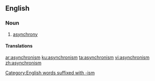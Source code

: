 ==English==

===Noun===
{{en-noun|~}}

# [[asynchrony]]

====Translations====
{{trans-see|asynchrony}}

[[Category:English words suffixed with -ism]]

[[ar:asynchronism]]
[[ku:asynchronism]]
[[ta:asynchronism]]
[[vi:asynchronism]]
[[zh:asynchronism]]